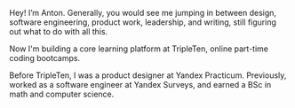 
Hey! I’m Anton. Generally, you would see me jumping in between design, software engineering, product work, leadership, and writing, still figuring out what to do with all this.

Now I'm building a core learning platform at <Link href='https://tripleten.com' view='filled' color='#ff976b'>TripleTen</Link>, online part-time coding bootcamps.

Before TripleTen, I was a product designer at <Link href='https://practicum.yandex.ru' view='filled' color='#c3c3c3'>Yandex Practicum</Link>. Previously, worked as a software engineer at <Link href='https://surveys.yandex.com/' view='filled' color='#b2c2f2'>Yandex Surveys</Link>, and earned a BSc in math and computer science.
